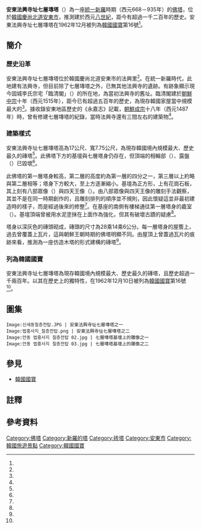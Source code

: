 {{Coord|36.565972|128.746374|display=title}}

{{文物信息框
| title = 安東法興寺址七層塼塔
| image = 안동_법흥사지_칠층전탑_01.jpg
| image_caption = 安東法興寺址七層塼塔
| original_name = 안동 법흥사지 칠층전탑
| translated = Seven-story Brick Pagoda at Beopheungsa Temple Site, Andong
| created = [[8世紀|8世紀]]
| period = [[統一新羅|統一新羅]]
| size = 17公尺
| type = [[塔|塔]]
| location = [[慶尚北道|慶尚北道]][[安東市|安東市]]
| id = [[韓國國寶|韓國國寶]]第16號
}}

{{Location map | South Korea | width=180 | caption=安東法興寺址七層塼塔在[[大韓民國|韓國]]的位置| lat_deg=36.565972| lon_deg=128.746374}}

'''安東法興寺址七層塼塔'''{{notetag|「塼」為「磚」的古字，意思相通。}}（{{lang-ko|안동 법흥사지 칠층전탑}}）為一座[[統一新羅|統一新羅]]時期（西元668－935年）的[[塔|佛塔]]，位於[[大韓民國|韓國]][[慶尚北道|慶尚北道]][[安東市|安東市]]，推測建於西元[[八世紀|八世紀]]，距今有超過一千二百年的歷史。安東法興寺址七層塼塔在1962年12月被列為[[韓國國寶|韓國國寶]]第16號<ref name="heritage_16"/>。

== 簡介 ==

=== 歷史沿革 ===

安東法興寺址七層塼塔位於韓國慶尚北道安東市的{{lk|中區洞|중구동}}法興里<ref name="七層磚塔_韓國觀光公社"/>。在統一新羅時代，此地建有法興寺，但目前除了七層塼塔之外，已無其他法興寺的遺跡。有跡象顯示現今固城李氏宗宅「臨清閣」（{{lang|ko|임청각}}）的所在地，為當初法興寺的舊址。臨清閣建於[[朝鮮中宗|朝鮮中宗]]十年（西元1515年），距今已有超過五百年的歷史，為現存韓國家屋當中規模最大的<ref name="heritage_t182"/>。據收錄安東地區歷史的《永嘉志》記載，[[朝鮮成宗|朝鮮成宗]]十八年（西元1487年）時，曾有修建七層塼塔的紀錄，當時法興寺還有三間左右的建築物<ref name="grandculture"/>。

=== 建築樣式 ===

安東法興寺址七層塼塔高為17公尺、寬7.75公尺，為現存韓國境內規模最大、歷史最久的磚塔<ref name="七層磚塔_koreatriptips"/>。此佛塔下方的基壇與七層塔身仍存在，但頂端的相輪部（{{lang|ko|상륜부}}）、露盤（{{lang|ko|노반}}）已毀壞<ref name="heritage_16_en"/>。

此佛塔的第一層塔身較高，第二層的高度約為第一層的四分之一，第三層以上約略與第二層相等；塔身下方較大，至上方逐漸縮小。基壇為正方形，上有花崗石板，其上刻有八部眾像（{{lang|ko|팔부중상}}）與四天王像（{{lang|ko|사천왕상}}）。由八部眾像與四天王像的雕刻手法觀察，其並不是在同一時期創作的，且雕刻排列的順序並不規則，因此懷疑這並非最初建造時的樣子，而是經過後來的修整<ref name="七層磚塔_koreatriptips"/>。在基座的南側有樓梯通往第一層塔身的龕室（{{lang|ko|감실}}）{{notetag|壁上供奉佛像的小室。}}。基壇頂端曾被用水泥塗抹在上面作為強化，但其有破壞古蹟的疑慮<ref name="heritage_16_en"/>。

塔身以深灰色的磚頭砌成，磚頭的尺寸為28乘14乘6公分。每一層塔身的屋簷上，過去曾覆蓋上瓦片，這與朝鮮王朝時期的佛塔明顯不同。由屋頂上曾蓋過瓦片的痕跡來看，推測為一座仿造木塔的形式建構的磚塔<ref name="韓國學中央研究院"/>。

=== 列為韓國國寶 ===

安東法興寺址七層塼塔為現存韓國境內規模最大、歷史最久的磚塔，且歷史超過一千兩百年。以其在歷史上的獨特性，在1962年12月10日被列為[[韓國國寶|韓國國寶]]第16號<ref name="heritage_16"/>。

==圖集==

<gallery mode="packed">
 Image:신세동칠층전탑.JPG | 安東法興寺址七層塼塔之一
 Image:법흥사지_칠층전탑.png | 安東法興寺址七層塼塔之二
 Image:안동 법흥사지 칠층전탑 02.jpg | 七層塼塔基壇上的雕像之一
 Image:안동 법흥사지 칠층전탑 03.jpg | 七層塼塔基壇上的雕像之二
</gallery>

== 參見 ==

{{Commons|Category:Seven-story Brick Pagoda at Beopheungsa temple site in Andong, Korea}}
* [[韓國國寶|韓國國寶]]

== 註釋 ==

{{notefoot}}

== 參考資料 ==

{{Reflist|30em|refs=

<ref name="grandculture">{{Cite web | url=http://andong.grandculture.net/Contents?local=andong&dataType=01&contents_id=GC02400839 | title=안동 법흥사지 칠층전탑 | publisher=한국학중앙연구원 | accessdate=2020-11-10 | language=ko | archive-date=2020-11-12 | archive-url=https://web.archive.org/web/20201112082057/http://andong.grandculture.net/Contents?local=andong&dataType=01&contents_id=GC02400839 | dead-url=no }}</ref>

<ref name="heritage_16">{{Cite web | url=http://www.heritage.go.kr/heri/cul/culSelectDetail.do?VdkVgwKey=11,00160000,37&pageNo=1_1_1_1 | title=안동 법흥사지 칠층전탑 (安東 法興寺址 七層塼塔) | publisher=[[文化財廳|文化財廳]] | accessdate=2020-11-10 | language=ko | archive-date=2020-11-12 | archive-url=https://web.archive.org/web/20201112082059/http://www.heritage.go.kr/heri/cul/culSelectDetail.do?VdkVgwKey=11%2C00160000%2C37&pageNo=1_1_1_1 | dead-url=no }}</ref>

<ref name="heritage_16_en">{{Cite web | url=https://english.cha.go.kr/chaen/search/selectGeneralSearchDetail.do?mn=EN_02_02&sCcebKdcd=11&ccebAsno=00160000&sCcebCtcd=37&pageIndex=2&region=&canAsset=&ccebPcd1=&searchWrd=&startNum=&endNum=&stCcebAsdt=&enCcebAsdt=&canceled=&ccebKdcd=&ccebCtcd= | title=Seven-story Brick Pagoda at Beopheungsa Temple Site, Andong | publisher=Cultural Heritage Administration | accessdate=2020-11-10 | language=en}}</ref>

<ref name="heritage_t182">{{Cite web | url=http://www.heritage.go.kr/heri/cul/culSelectDetail.do?VdkVgwKey=12,01820000,37&pageNo=1_1_1_1 | title=안동 임청각 (安東 臨淸閣) | publisher=[[文化財廳|文化財廳]] | accessdate=2020-11-10 | language=ko}}</ref>

<ref name="七層磚塔_koreatriptips">{{Cite web | url=http://www.koreatriptips.com/ja/tourist-attractions/281893.html | title=安東 法興寺址 七層塼塔（안동 법흥사지 칠층전탑） | publisher=koreatriptips | accessdate=2020-11-10 | language=ja}}</ref>

<ref name="七層磚塔_韓國觀光公社">{{Cite web | url=https://big5chinese.visitkorea.or.kr/cht/ATT/3_2_view.jsp?cid=332681 | title=新世洞七層磚塔 | publisher=韓國觀光公社 | accessdate=2020-11-10 | language=zh-hant}}</ref>

<ref name="韓國學中央研究院">{{Cite web | url=http://encykorea.aks.ac.kr/Contents/Item/E0034644 | title=안동 법흥사지 칠층전탑(安東法興寺址七層塼塔) | publisher=[[韓國學中央研究院|韓國學中央研究院]] | accessdate=2020-11-10 | language=ko | archive-date=2020-11-12 | archive-url=https://web.archive.org/web/20201112082108/http://encykorea.aks.ac.kr/Contents/Item/E0034644 | dead-url=no }}</ref>

}}

[[Category:佛塔|Category:佛塔]]
[[Category:新羅的塔|Category:新羅的塔]]
[[Category:砖塔|Category:砖塔]]
[[Category:安東市|Category:安東市]]
[[Category:韓國旅遊景點|Category:韓國旅遊景點]]
[[Category:韓國國寶|Category:韓國國寶]]